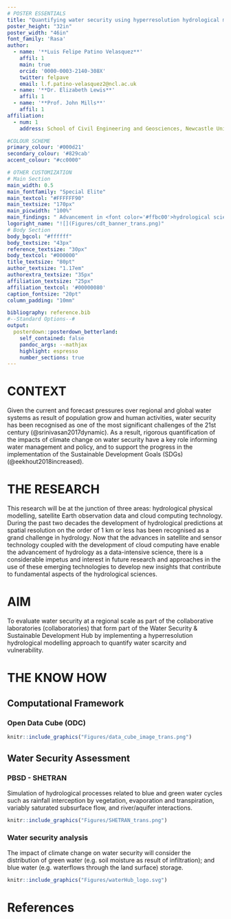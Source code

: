 ```yaml
---
# POSTER ESSENTIALS
title: "Quantifying water security using hyperresolution hydrological modelling on top of an Open Data Cube (ODC)"
poster_height: "32in"
poster_width: "46in"
font_family: 'Rasa'
author:
  - name: '**Luis Felipe Patino Velasquez**'
    affil: 1
    main: true
    orcid: '0000-0003-2140-308X'
    twitter: felpave
    email: l.f.patino-velasquez2@ncl.ac.uk
  - name: '**Dr. Elizabeth Lewis**'
    affil: 1
  - name: '**Prof. John Mills**'
    affil: 1
affiliation:
  - num: 1
    address: School of Civil Engineering and Geosciences, Newcastle University, Newcastle upon Tyne, UK

#COLOUR SCHEME
primary_colour: '#000d21'
secondary_colour: '#829cab'
accent_colour: "#cc0000"

# OTHER CUSTOMIZATION
# Main Section
main_width: 0.5
main_fontfamily: "Special Elite"
main_textcol: "#FFFFFF90"
main_textsize: "170px"
main_picwidth: "100%"
main_findings: " Advancement in <font color='#ffbc00'>hydrological sciences as a data-intensive science</font> needs to explore effective approaches for the use and analysis of the petabytes of existent <font color='#ffbc00'>Eath Observation data</font>  <br><br><br><br>"
logoright_name: "![](Figures/cdt_banner_trans.png)"
# Body Section
body_bgcol: "#ffffff"
body_textsize: "43px"
reference_textsize: "30px"
body_textcol: "#000000"
title_textsize: "80pt"
author_textsize: "1.17em"
authorextra_textsize: "35px"
affiliation_textsize: "25px"
affiliation_textcol: '#00000080'
caption_fontsize: "20pt"
column_padding: "10mm"

bibliography: reference.bib
#--Standard Options--#
output: 
  posterdown::posterdown_betterland:
    self_contained: false
    pandoc_args: --mathjax
    highlight: espresso
    number_sections: true
---
```


# CONTEXT
Given the current and forecast pressures over regional and global water systems as result of population grow and human activities, water security has been recognised as one of the most significant challenges of the 21st century (@srinivasan2017dynamic). As a result, rigorous quantification of the impacts of climate change on water security have a key role informing water management and policy, and to support the progress in the implementation of the Sustainable Development Goals (SDGs) (@eekhout2018increased). 

# THE RESEARCH

This research will be at the junction of three areas: hydrological physical
modelling, satellite Earth observation data and cloud computing technology. During the past
two decades the development of hydrological predictions at spatial resolution on the order of 1
km or less has been recognised as a grand challenge in hydrology. Now that the advances in
satellite and sensor technology coupled with the development of cloud computing have enable
the advancement of hydrology as a data-intensive science, there is a considerable impetus and
interest in future research and approaches in the use of these emerging technologies to develop
new insights that contribute to fundamental aspects of the hydrological sciences.

# AIM

To evaluate water security at a regional scale as part of the collaborative laboratories (collaboratories) that form part of the Water Security & Sustainable Development Hub by implementing a hyperresolution hydrological modelling approach to quantify water scarcity and vulnerability.


# THE KNOW HOW

## Computational Framework

### Open Data Cube (ODC){-}

```r
knitr::include_graphics("Figures/data_cube_image_trans.png")
```


## Water Security Assessment

### PBSD - SHETRAN{-}
Simulation of hydrological processes related to blue and green
water cycles such as rainfall interception by vegetation, evaporation and transpiration, variably
saturated subsurface flow, and river/aquifer interactions.
```r
knitr::include_graphics("Figures/SHETRAN_trans.png")
```

### Water security analysis{-}
The impact of climate change on water security will consider the distribution of green water (e.g. soil moisture as result of infiltration); and blue water (e.g. waterflows through the land surface) storage. <br>
```r
knitr::include_graphics("Figures/waterHub_logo.svg")
```

# References